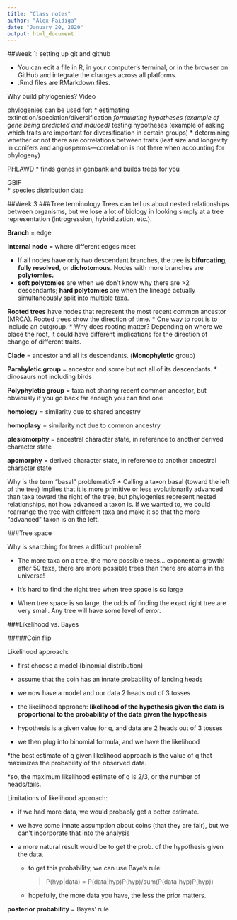 ```yaml
---
title: "Class notes"
author: "Alex Faidiga"
date: "January 20, 2020"
output: html_document
---
```

##Week 1: setting up git and github

* You can edit a file in R, in your computer’s terminal, or in the browser on GitHub and integrate the changes across all platforms.
* .Rmd files are RMarkdown files.

Why build phylogenies? Video

phylogenies can be used for:
*	estimating extinction/speciation/diversification
*formulating hypotheses (example of gene being predicted and induced)
* testing hypotheses (example of asking which traits are important for diversification in certain groups)
* determining whether or not there are correlations between traits (leaf size and longevity in conifers and angiosperms—correlation is not there when accounting for phylogeny)

PHLAWD
* finds genes in genbank and builds trees for you 

GBIF	
* species distribution data

##Week 3
###Tree terminology
Trees can tell us about nested relationships between organisms, but we lose a lot of biology in looking simply at a tree representation (introgression, hybridization, etc.).

**Branch** = edge

**Internal node** = where different edges meet

  * If all nodes have only two descendant branches, the tree is **bifurcating**, **fully resolved**, or **dichotomous**. Nodes with more branches are **polytomies.**
  * **soft polytomies** are when we don't know why there are >2 descendants; **hard polytomies** are when the lineage actually simultaneously split into multiple taxa.
  
**Rooted trees** have nodes that represent the  most recent common ancestor (MRCA). Rooted trees show the direction of time.
  * One way to root is to include an outgroup.
  * Why does rooting matter? Depending on where we place the root, it could have different implications for the direction of change of different traits.
  
**Clade** = ancestor and all its descendants. (**Monophyletic** group)

**Parahyletic group** = ancestor and some but not all of its descendants.
  * dinosaurs not including birds
  
**Polyphyletic group** = taxa not sharing recent common ancestor, but obviously if you go back far enough you can find one

**homology** = similarity due to shared ancestry

**homoplasy** = similarity not due to common ancestry

**plesiomorphy** = ancestral character state, in reference to another derived character state

**apomorphy** = derived character state, in reference to another ancestral character state

Why is the term "basal" problematic?
  * Calling a taxon basal (toward the left of the tree) implies that it is more primitive or less evolutionarily advanced than taxa toward the right of the tree, but phylogenies represent nested relationships, not how advanced a taxon is. If we wanted to, we could rearrange the tree with different taxa and make it so that the more "advanced" taxon is on the left. 
  
###Tree space

Why is searching for trees a difficult problem?

  * The more taxa on a tree, the more possible trees... exponential growth! after 50 taxa, there are more possible trees than there are atoms in the universe!
  
  * It's hard to find the right tree when tree space is so large
  
  * When tree space is so large, the odds of finding the exact right tree are very small. Any tree will have some level of error.
  
###Likelihood vs. Bayes

#####Coin flip

Likelihood approach:

  * first choose a model (binomial distribution)
  
  * assume that the coin has an innate probability of landing heads
  
  * we now have a model and our data 2 heads out of 3 tosses
  
  * the likelihood approach: **likelihood of the hypothesis given the data is proportional to the probability of the data given the hypothesis**
  
  * hypothesis is a given value for q, and data are 2 heads out of 3 tosses
  
  * we then plug into binomial formula, and we have the likelihood
  
  *the best estimate of q given likelihood approach is the value of q that maximizes the probability of the observed data.
  
  *so, the maximum likelihood estimate of q is 2/3, or the number of heads/tails.

Limitations of likelihood approach:

  * if we had more data, we would probably get a better estimate.
  
  * we have some innate assumption about coins (that they are fair), but we can't incorporate that into the analysis
  
  * a more natural result would be to get the prob. of the hypothesis given the data.
  
    + to get this probability, we can use Baye's rule:
    
      > P(hyp|data) = P(data|hyp)P(hyp)/sum(P(data|hyp)P(hyp))
      
    * hopefully, the more data you have, the less the prior matters.
    
**posterior probability** = Bayes' rule














